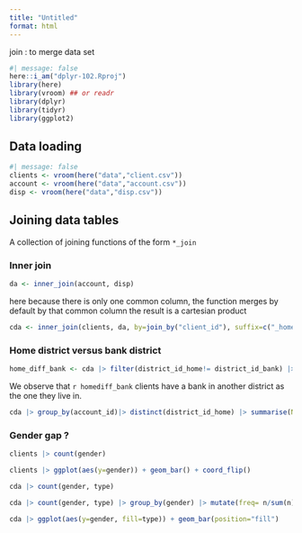 ```yaml
---
title: "Untitled"
format: html
---
```


join : to merge data set
```r
#| message: false
here::i_am("dplyr-102.Rproj")
library(here)
library(vroom) ## or readr
library(dplyr)
library(tidyr)
library(ggplot2)
```
## Data loading

```r
#| message: false
clients <- vroom(here("data","client.csv"))
account <- vroom(here("data","account.csv"))
disp <- vroom(here("data","disp.csv"))
```

## Joining data tables

A collection of joining functions of the form `*_join`

### Inner join

```r
da <- inner_join(account, disp)
```
here because there is only one common column, the function merges by default by that common column
the result is a cartesian product

```r
cda <- inner_join(clients, da, by=join_by("client_id"), suffix=c("_home", "_bank"))
```

### Home district versus bank district

```r
home_diff_bank <- cda |> filter(district_id_home!= district_id_bank) |> nrow()
```

We observe that `r homediff_bank` clients have a bank in another district as the one they live in.

```r
cda |> group_by(account_id)|> distinct(district_id_home) |> summarise(N=n()) |> filter(N>1)
```

### Gender gap ?

```r
clients |> count(gender)
```
```r
clients |> ggplot(aes(y=gender)) + geom_bar() + coord_flip()
```
```r
cda |> count(gender, type)
```
```r
cda |> count(gender, type) |> group_by(gender) |> mutate(freq= n/sum(n)) |> select(-n) |> ungroup() |> pivot_wider(values_from=freq, names_from=type)
```
```r
cda |> ggplot(aes(y=gender, fill=type)) + geom_bar(position="fill")
```

